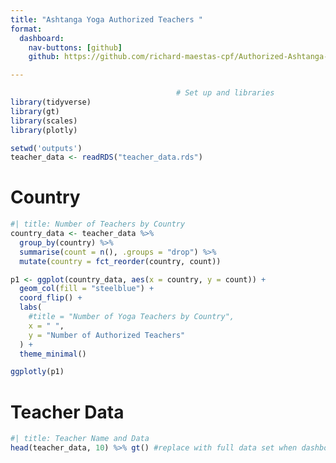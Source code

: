 ```yaml
---
title: "Ashtanga Yoga Authorized Teachers "
format: 
  dashboard:
    nav-buttons: [github]
    github: https://github.com/richard-maestas-cpf/Authorized-Ashtanga-Yoga-Teachers

---
```


```r
                                     # Set up and libraries
library(tidyverse)
library(gt)
library(scales)
library(plotly)

setwd('outputs')
teacher_data <- readRDS("teacher_data.rds")

```

# Country

```r
#| title: Number of Teachers by Country
country_data <- teacher_data %>% 
  group_by(country) %>% 
  summarise(count = n(), .groups = "drop") %>% 
  mutate(country = fct_reorder(country, count))

p1 <- ggplot(country_data, aes(x = country, y = count)) +
  geom_col(fill = "steelblue") +
  coord_flip() +
  labs(
    #title = "Number of Yoga Teachers by Country",
    x = " ",
    y = "Number of Authorized Teachers"
  ) +
  theme_minimal()

ggplotly(p1)

```

# Teacher Data

```r
#| title: Teacher Name and Data
head(teacher_data, 10) %>% gt() #replace with full data set when dashboard finalized
```
